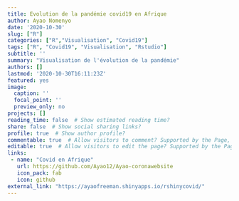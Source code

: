 ```yaml
---
title: Evolution de la pandémie covid19 en Afrique
author: Ayao Nomenyo
date: '2020-10-30'
slug: ["R"]
categories: ["R","Visualisation", "Covid19"]
tags: ["R", "Covid19", "Visualisation", "Rstudio"]
subtitle: ''
summary: "Visualisation de l'évolution de la pandémie"
authors: []
lastmod: '2020-10-30T16:11:23Z'
featured: yes
image:
  caption: ''
  focal_point: ''
  preview_only: no
projects: []
reading_time: false  # Show estimated reading time?
share: false  # Show social sharing links?
profile: true  # Show author profile?
commentable: true  # Allow visitors to comment? Supported by the Page, Post, and Docs content types.
editable: true  # Allow visitors to edit the page? Supported by the Page, Post, and Docs content types.
links:
 - name: "Covid en Afrique"
   url: https://github.com/Ayao12/Ayao-coronawebsite
   icon_pack: fab
   icon: github
external_link: "https://ayaofreeman.shinyapps.io/rshinycovid/"
---
```


